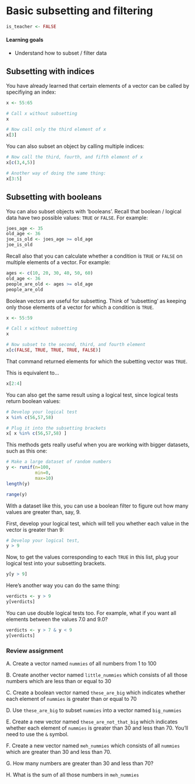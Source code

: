 # Basic subsetting and filtering {#subsetting}

```r
is_teacher <- FALSE
```

#### Learning goals {-}

* Understand how to subset / filter data

## Subsetting with indices {-}

You have already learned that certain elements of a vector can be called by specifiying an index:

```r
x <- 55:65

# Call x without subsetting
x
```

```r
# Now call only the third element of x
x[3]
```

You can also subset an object by calling multiple indices:

```r
# Now call the third, fourth, and fifth element of x
x[c(3,4,5)]
```

```r
# Another way of doing the same thing:
x[3:5]
```

## Subsetting with booleans {-}

You can also subset objects with 'booleans'. Recall that boolean / logical data have two possible values: `TRUE` or `FALSE`. For example:

```r
joes_age <- 35
old_age <- 36
joe_is_old <- joes_age >= old_age
joe_is_old
```

Recall also that you can calculate whether a condition is `TRUE` or `FALSE` on multiple elements of a vector. For example:

```r
ages <- c(10, 20, 30, 40, 50, 60)
old_age <- 36
people_are_old <- ages >= old_age
people_are_old
```

Boolean vectors are useful for subsetting. Think of 'subsetting' as keeping only those elements of a vector for which a condition is `TRUE`. 

```r
x <- 55:59

# Call x without subsetting
x
```

```r
# Now subset to the second, third, and fourth element
x[c(FALSE, TRUE, TRUE, TRUE, FALSE)]
```

That command returned elements for which the subetting vector was `TRUE`. 

This is equivalent to...

```r
x[2:4]
```

You can also get the same result using a logical test, since logical tests return boolean values:

```r
# Develop your logical test
x %in% c(56,57,58)

# Plug it into the subsetting brackets
x[ x %in% c(56,57,58) ]
```

This methods gets really useful when you are working with bigger datasets, such as this one:

```r
# Make a large dataset of random numbers
y <- runif(n=100,
           min=0,
           max=10)
length(y)
```

```r
range(y)
```

With a dataset like this, you can use a boolean filter to figure out how many values are greater than, say, 9.

First, develop your logical test, which will tell you whether each value in the vector is greater than 9:

```r
# Develop your logical test,
y > 9
```

Now, to get the values corresponding to each `TRUE` in this list, plug your logical test into your subsetting brackets.

```r
y[y > 9]
```

Here's another way you can do the same thing:

```r
verdicts <- y > 9
y[verdicts]
```

You can use double logical tests too. For example, what if you want all elements between the values 7.0 and 9.0?

```r
verdicts <- y > 7 & y < 9
y[verdicts]
```

### Review assignment {-}

A. Create a vector named `nummies` of all numbers from 1 to 100

B. Create another vector named `little_nummies` which consists of all those numbers which are less than or equal to 30

C. Create a boolean vector named `these_are_big` which indicates whether each element of `nummies` is greater than or equal to 70

D. Use `these_are_big` to subset `nummies` into a vector named `big_nummies`

E. Create a new vector named `these_are_not_that_big` which indicates whether each element of `nummies` is greater than 30 and less than 70. You'll need to use the `&` symbol.

F. Create a new vector named `meh_nummies` which consists of all `nummies` which are greater than 30 and less than 70.

G. How many numbers are greater than 30 and less than 70?

H. What is the sum of all those numbers in `meh_nummies`
